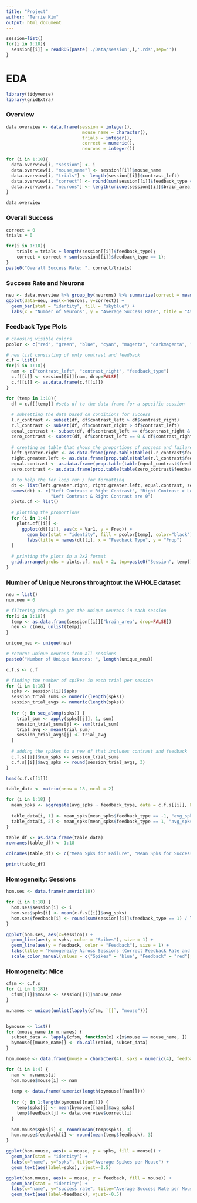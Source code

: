---
title: "Project"
author: "Terrie Kim"
output: html_document
---
```{r}
session=list()
for(i in 1:18){
  session[[i]] = readRDS(paste('./Data/session',i,'.rds',sep=''))
}
```

# EDA
```{r}
library(tidyverse)
library(gridExtra)
```


### Overview
```{r}
data.overview <- data.frame(session = integer(),
                             mouse_name = character(),
                             trials = integer(),
                             correct = numeric(),
                             neurons = integer())

for (i in 1:18){
  data.overview[i, "session"] <- i
  data.overview[i, "mouse_name"] <- session[[i]]$mouse_name
  data.overview[i, "trials"] <- length(session[[i]]$contrast_left)
  data.overview[i, "correct"] <- round(sum(session[[i]]$feedback_type == 1) / length(session[[i]]$feedback_type), 3)
  data.overview[i, "neurons"] <- length(unique(session[[i]]$brain_area))
}

data.overview
```

### Overall Success
```{r}
correct = 0
trials = 0

for(i in 1:18){
    trials = trials + length(session[[i]]$feedback_type);
    correct = correct + sum(session[[i]]$feedback_type == 1);
}
paste0("Overall Success Rate: ", correct/trials)
```

### Success Rate and Neurons
```{r}
neu <- data.overview %>% group_by(neurons) %>% summarize(correct = mean(correct))
ggplot(data=neu, aes(x=neurons, y=correct)) +
  geom_bar(stat = "identity", fill = "skyblue") +
  labs(x = "Number of Neurons", y = "Average Success Rate", title = "Average Success Rate vs. Number of Neurons")
```

### Feedback Type Plots
```{r}
# choosing visible colors
pcolor <- c("red", "green", "blue", "cyan", "magenta", "darkmagenta", "orange", "purple", "deeppink", "darkblue", "darkgreen", "maroon", "darkolivegreen", "chocolate4", "coral", "darkorchid", "darkslategrey", "gold")
```

```{r}
# new list consisting of only contrast and feedback
c.f = list()
for(i in 1:18){
  nam <- c("contrast_left", "contrast_right", "feedback_type")
  c.f[[i]] <- session[[i]][nam, drop=FALSE]
  c.f[[i]] <- as.data.frame(c.f[[i]])
}

for (temp in 1:18){
  df = c.f[[temp]] #sets df to the data frame for a specific session
  
  # subsetting the data based on conditions for success
  l.r_contrast <- subset(df, df$contrast_left > df$contrast_right)
  r.l_contrast <- subset(df, df$contrast_right > df$contrast_left)
  equal_contrast <- subset(df, df$contrast_left == df$contrast_right & df$contrast_left != 0 & df$contrast_right != 0)
  zero_contrast <- subset(df, df$contrast_left == 0 & df$contrast_right == 0)
  
  # creating as table that shows the proportions of success and failure
  left.greater.right <- as.data.frame(prop.table(table(l.r_contrast$feedback_type)))
  right.greater.left <- as.data.frame(prop.table(table(r.l_contrast$feedback_type)))
  equal.contrast <- as.data.frame(prop.table(table(equal_contrast$feedback_type)))
  zero.contrast <- as.data.frame(prop.table(table(zero_contrast$feedback_type)))

  # to help the for loop run / for formatting
  dt <- list(left.greater.right, right.greater.left, equal.contrast, zero.contrast)
  names(dt) <- c("Left Contrast > Right Contrast", "Right Contrast > Left Contrast", "Left Contrast = Right Contrast",
                 "Left Contrast & Right Contrast are 0")
  plots.cf <- list()
  
  # plotting the proportions
  for (i in 1:4){
    plots.cf[[i]] <-
      ggplot(dt[[i]], aes(x = Var1, y = Freq)) +
        geom_bar(stat = "identity", fill = pcolor[temp], color="black") +
        labs(title = names(dt)[i], x = "Feedback Type", y = "Prop")
  }
  
  # printing the plots in a 2x2 format
  grid.arrange(grobs = plots.cf, ncol = 2, top=paste0("Session", temp))
}
```

### Number of Unique Neurons throughtout the WHOLE dataset
```{r}
neu = list()
num.neu = 0

# filtering through to get the unique neurons in each session
for(i in 1:18){
  temp <- as.data.frame(session[[i]]["brain_area", drop=FALSE])
  neu <- c(neu, unlist(temp))
}

unique_neu <- unique(neu)

# returns unique neurons from all sessions
paste0("Number of Unique Neurons: ", length(unique_neu))
```
```{r}
c.f.s <- c.f

# finding the number of spikes in each trial per session
for (i in 1:18) {
  spks <- session[[i]]$spks
  session_trial_sums <- numeric(length(spks))
  session_trial_avgs <- numeric(length(spks))
  
  for (j in seq_along(spks)) {
    trial_sum <- apply(spks[[j]], 1, sum)
    session_trial_sums[j] <- sum(trial_sum)
    trial_avg <- mean(trial_sum)
    session_trial_avgs[j] <- trial_avg
  }
  
  # adding the spikes to a new df that includes contrast and feedback
  c.f.s[[i]]$num_spks <- session_trial_sums
  c.f.s[[i]]$avg_spks <- round(session_trial_avgs, 3)
}

head(c.f.s[[1]])
```


```{r}
table_data <- matrix(nrow = 18, ncol = 2)

for (i in 1:18) {
  mean_spks <- aggregate(avg_spks ~ feedback_type, data = c.f.s[[i]], FUN = mean)
  
  table_data[i, 1] <- mean_spks[mean_spks$feedback_type == -1, "avg_spks"]
  table_data[i, 2] <- mean_spks[mean_spks$feedback_type == 1, "avg_spks"]
}

table_df <- as.data.frame(table_data)
rownames(table_df) <- 1:18

colnames(table_df) <- c("Mean Spks for Failure", "Mean Spks for Success")

print(table_df)
```


### Homogeneity: Sessions
```{r}
hom.ses <- data.frame(numeric(18))

for (i in 1:18) {
  hom.ses$session[i] <- i
  hom.ses$spks[i] <- mean(c.f.s[[i]]$avg_spks)
  hom.ses$feedback[i] <- round(sum(session[[i]]$feedback_type == 1) / length(session[[i]]$feedback_type), 3)
}
```

```{r}
ggplot(hom.ses, aes(x=session)) +
  geom_line(aes(y = spks, color = "Spikes"), size = 1) +
  geom_line(aes(y = feedback, color = "Feedback"), size = 1) +
  labs(title = "Homogeneity Across Sessions (Correct Feedback Rate and Spikes)", x = "Session", y = "Averages") +
  scale_color_manual(values = c("Spikes" = "blue", "Feedback" = "red"), name = "Lines")
```

### Homogeneity: Mice
```{r}
cfsm <- c.f.s
for (i in 1:18){
  cfsm[[i]]$mouse <- session[[i]]$mouse_name
}

m.names <- unique(unlist(lapply(cfsm, `[[`, "mouse")))


bymouse <- list()
for (mouse_name in m.names) {
  subset_data <- lapply(cfsm, function(x) x[x$mouse == mouse_name, ])
  bymouse[[mouse_name]] <- do.call(rbind, subset_data)
}
```


```{r}
hom.mouse <- data.frame(mouse = character(4), spks = numeric(4), feedback = numeric(4))

for (i in 1:4) {
  nam <- m.names[i]
  hom.mouse$mouse[i] <- nam
  
  temp <- data.frame(numeric(length(bymouse[[nam]])))
  
  for (j in 1:length(bymouse[[nam]])) {
    temp$spks[j] <- mean(bymouse[[nam]]$avg_spks)
    temp$feedback[j] <- data.overview$correct[i]
  }
  
  hom.mouse$spks[i] <- round(mean(temp$spks), 3)
  hom.mouse$feedback[i] <- round(mean(temp$feedback), 3)
}
```

```{r}
ggplot(hom.mouse, aes(x = mouse, y = spks, fill = mouse)) +
  geom_bar(stat = "identity") +
  labs(x="name", y="spks", title="Average Spikes per Mouse") +
  geom_text(aes(label=spks), vjust=-0.5)

ggplot(hom.mouse, aes(x = mouse, y = feedback, fill = mouse)) +
  geom_bar(stat = "identity") +
  labs(x="name", y="success rate", title="Average Success Rate per Mouse") +
  geom_text(aes(label=feedback), vjust=-0.5)
```














